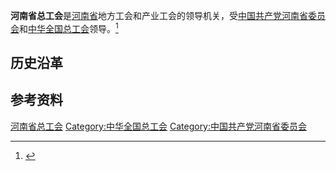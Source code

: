 {{Infobox PRCG
|机构名称 = 河南省总工会
|color    = #014099
|标志1    =
|届数     =
|任期始   = 
|任期终   =
|职位1    = 主席
|人员1    = [[李公乐_(1962年)|李公乐]]
|职位2    = 副主席
|人员2    =
|人数2    = 
|职位3    =
|人员3    =
|组织法规 =
|上级机构 = [[中华全国总工会|中华全国总工会]]
|机构类型 = [[人民团体|人民团体]]
|行政级别 = 正地厅级
|中共上级 = [[中国共产党河南省委员会|中国共产党河南省委员会]]
|中共本级 = 中国共产党河南省总工会党组
|场所1    = 
|地址1    = 
|邮编1    = 
|电话1    =
|时期1    =
|机构1    =
|官网1    = 
}}
'''河南省总工会'''是[[河南省|河南省]]地方工会和产业工会的领导机关，受[[中国共产党河南省委员会|中国共产党河南省委员会]]和[[中华全国总工会|中华全国总工会]]领导。<ref>{{Cite journal|url=https://kns.cnki.net/KCMS/detail/detail.aspx?dbcode=CJFQ&dbname=CJFDLAST2015&filename=ZGGY201501019&uid=WEEvREcwSlJHSldSdmVqM1BLUWdMQ2w3cnBKUWw5ZGNGcjZnME1tMTlLYz0=$9A4hF_YAuvQ5obgVAqNKPCYcEjKensW4IQMovwHtwkF4VYPoHbKxJw!!&v=MzA0NzhyQlB5ck1kN0c0SDlUTXJvOUViWVI4ZVgxTHV4WVM3RGgxVDNxVHJXTTFGckNVUjdxZmIrUnVGQ3JnVkw=|title=河南省总工会强化地方立法参与工作|author=|year=2015|issue=01|issn=1003-7594|journal=中国工运|doi=}}</ref>

== 历史沿革 ==

== 参考资料 ==
{{reflist}}

{{中华人民共和国各省级行政区|总工会}}

[[Category:河南省总工会|]]
[[Category:中华全国总工会|Category:中华全国总工会]]
[[Category:中国共产党河南省委员会|Category:中国共产党河南省委员会]]